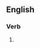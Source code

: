 ==English==

===Verb===
{{head|en|present participle}}

# {{present participle of|chevron|lang=en|nocat=1}}